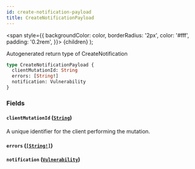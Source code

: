 ```yaml
---
id: create-notification-payload
title: CreateNotificationPayload
---
```


<span
style={{
      backgroundColor: color,
      borderRadius: '2px',
      color: '#fff',
      padding: '0.2rem',
    }}>
{children}
</span>
);

Autogenerated return type of CreateNotification

```graphql
type CreateNotificationPayload {
  clientMutationId: String
  errors: [String!]
  notification: Vulnerability
}
```

### Fields

#### `clientMutationId` ([`String`](/api/scalars/string))

A unique identifier for the client performing the mutation.

#### `errors` ([`[String!]`](/api/scalars/string))

#### `notification` ([`Vulnerability`](/api/objects/vulnerability))
